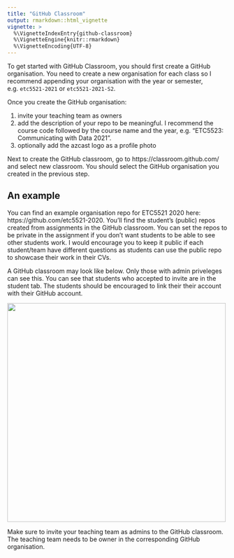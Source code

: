 ```yaml
---
title: "GitHub Classroom"
output: rmarkdown::html_vignette
vignette: >
  %\VignetteIndexEntry{github-classroom}
  %\VignetteEngine{knitr::rmarkdown}
  %\VignetteEncoding{UTF-8}
---
```


To get started with GitHub Classroom, you should first create a GitHub organisation. You need to create a new organisation for each class so I recommend appending your organisation with the year or semester, e.g. `etc5521-2021` or `etc5521-2021-S2`. 

Once you create the GitHub organisation: 

1. invite your teaching team as owners
2. add the description of your repo to be meaningful. I recommend the course code followed by the course name and the year, e.g. "ETC5523: Communicating with Data 2021". 
3. optionally add the azcast logo as a profile photo

Next to create the GitHub classroom, go to https://classroom.github.com/ and select new classroom. You should select the GitHub organisation you created in the previous step. 

## An example

You can find an example organisation repo for ETC5521 2020 here: https://github.com/etc5521-2020. You'll find the student's (public) repos created from assignments in the GitHub classroom. You can set the repos to be private in the assignment if you don't want students to be able to see other students work. I would encourage you to keep it public if each student/team have different questions as students can use the public repo to showcase their work in their CVs. 

A GitHub classroom may look like below. Only those with admin priveleges can see this. You can see that students who accepted to invite are in the student tab. The students should be encouraged to link their their account with their GitHub account. 


<img src="supp/github-classroom-preview.png" width="500px">

Make sure to invite your teaching team as admins to the GitHub classroom. The teaching team needs to be owner in the corresponding GitHub organisation.

